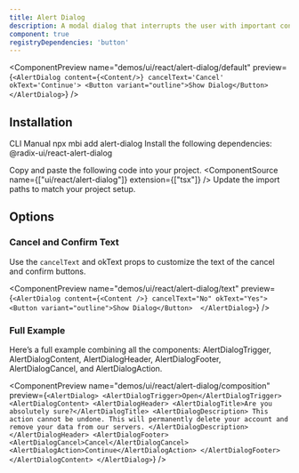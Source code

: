 ```yaml
---
title: Alert Dialog
description: A modal dialog that interrupts the user with important content and expects a response.
component: true
registryDependencies: 'button'  
---
```


<ComponentPreview
  name="demos/ui/react/alert-dialog/default"
  preview={`<AlertDialog content={<Content/>} cancelText='Cancel' okText='Continue'>
  <Button variant="outline">Show Dialog</Button>
</AlertDialog>`}
/>

## Installation

<Tabs defaultValue="cli">
<TabsList>
<TabsTrigger value="cli">
CLI
</TabsTrigger>
<TabsTrigger value="manual">  
Manual
</TabsTrigger>
</TabsList>

<TabsContent value="cli">
<Bash>
<BashCommand>npx</BashCommand> mbi add alert-dialog
</Bash>
</TabsContent>

<TabsContent value="manual">
<Steps>
<Step className='flex items-center gap-2 mb-2'>Install the following dependencies:<SelectPackageManager/></Step>

<Bash>
<PackageManager/> @radix-ui/react-alert-dialog
</Bash>

  <Step>Copy and paste the following code into your project.</Step>
  <ComponentSource name={["ui/react/alert-dialog"]} extension={["tsx"]} />
  <Step>Update the import paths to match your project setup.</Step>
</Steps>
</TabsContent>
</Tabs>

## Options

### Cancel and Confirm Text

Use the `cancelText` and okText props to customize the text of the cancel and confirm buttons.

<ComponentPreview name="demos/ui/react/alert-dialog/text" 
preview={`<AlertDialog content={<Content />} cancelText="No" okText="Yes"> 
  <Button variant="outline">Show Dialog</Button> 
</AlertDialog>`} />

### Full Example

Here’s a full example combining all the components: AlertDialogTrigger, AlertDialogContent, AlertDialogHeader, AlertDialogFooter, AlertDialogCancel, and AlertDialogAction.

<ComponentPreview name="demos/ui/react/alert-dialog/composition" 
preview={`<AlertDialog>
  <AlertDialogTrigger>Open</AlertDialogTrigger>
  <AlertDialogContent>
    <AlertDialogHeader>
      <AlertDialogTitle>Are you absolutely sure?</AlertDialogTitle>
      <AlertDialogDescription>
        This action cannot be undone. This will permanently delete your account
        and remove your data from our servers.
      </AlertDialogDescription>
    </AlertDialogHeader>
    <AlertDialogFooter>
      <AlertDialogCancel>Cancel</AlertDialogCancel>
      <AlertDialogAction>Continue</AlertDialogAction>
    </AlertDialogFooter>
  </AlertDialogContent>
</AlertDialog>`} />